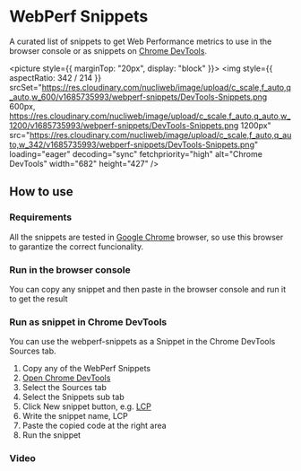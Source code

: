 
# WebPerf Snippets

A curated list of snippets to get Web Performance metrics to use in the browser console or as snippets on [Chrome DevTools](https://developer.chrome.com/docs/devtools/).

<picture style={{ marginTop: "20px", display: "block" }}>
  <img
    style={{ aspectRatio: 342 / 214 }}
    srcSet="https://res.cloudinary.com/nucliweb/image/upload/c_scale,f_auto,q_auto,w_600/v1685735993/webperf-snippets/DevTools-Snippets.png 600px,
            https://res.cloudinary.com/nucliweb/image/upload/c_scale,f_auto,q_auto,w_1200/v1685735993/webperf-snippets/DevTools-Snippets.png 1200px"
    src="https://res.cloudinary.com/nucliweb/image/upload/c_scale,f_auto,q_auto,w_342/v1685735993/webperf-snippets/DevTools-Snippets.png"
    loading="eager"
    decoding="sync"
    fetchpriority="high"
    alt="Chrome DevTools"
    width="682"
    height="427"
  />
</picture>

## How to use

### Requirements

All the snippets are tested in [Google Chrome](https://google.com/chrome/) browser, so use this browser to garantize the correct funcionality.

### Run in the browser console

You can copy any snippet and then paste in the browser console and run it to get the result

### Run as snippet in Chrome DevTools

You can use the webperf-snippets as a Snippet in the Chrome DevTools Sources tab.

1. Copy any of the WebPerf Snippets
2. [Open Chrome DevTools](https://developer.chrome.com/docs/devtools/open/)
3. Select the Sources tab
4. Select the Snippets sub tab
5. Click New snippet button, e.g. [LCP](https://github.com/nucliweb/webperf-snippets#largest-contentful-paint-lcp)
6. Write the snippet name, LCP
7. Paste the copied code at the right area
8. Run the snippet

### Video

<div style={{ marginTop: "20px", display: "block" }}>
  <CldVideoPlayer
    width="1920"
    height="1080"
    src="webperf-snippets/devtools-new-snippet"
  />
</div>
